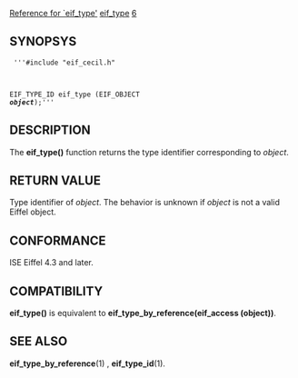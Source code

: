 [[Property:title|Reference for `eif_type']]
[[Property:link_title|eif_type]]
[[Property:weight|6]]
==SYNOPSYS==
<code>
'''#include "eif_cecil.h"

EIF_TYPE_ID eif_type (EIF_OBJECT '''''object''''');'''</code>

==DESCRIPTION==
The '''eif_type()''' function returns the type identifier corresponding to ''object''. 
==RETURN VALUE==
Type identifier of ''object''. The behavior is unknown if ''object'' is not a valid Eiffel object. 
==CONFORMANCE==
ISE Eiffel 4.3 and later. 
==COMPATIBILITY==
'''eif_type()''' is equivalent to '''eif_type_by_reference(eif_access (object))'''. 
==SEE ALSO==
'''eif_type_by_reference'''(1) , '''eif_type_id'''(1). 




